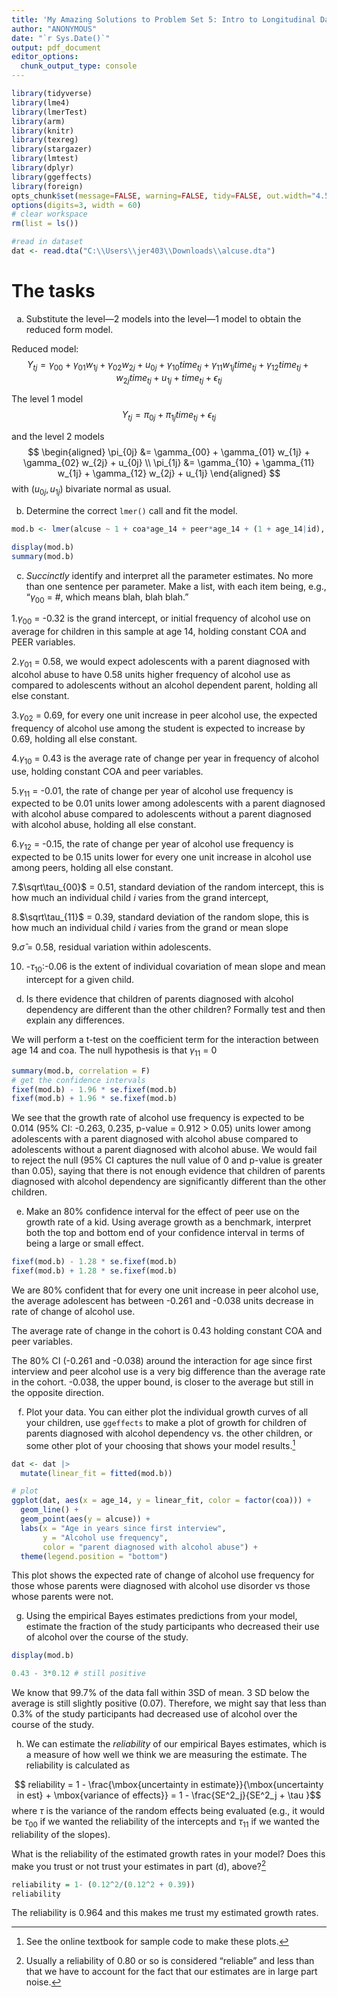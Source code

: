 ```yaml
---
title: 'My Amazing Solutions to Problem Set 5: Intro to Longitudinal Data'
author: "ANONYMOUS"
date: "`r Sys.Date()`"
output: pdf_document
editor_options: 
  chunk_output_type: console
---
```

```r
library(tidyverse)
library(lme4)
library(lmerTest)
library(arm)
library(knitr)
library(texreg)
library(stargazer)
library(lmtest)
library(dplyr)
library(ggeffects)
library(foreign)
opts_chunk$set(message=FALSE, warning=FALSE, tidy=FALSE, out.width="4.5in")
options(digits=3, width = 60)
# clear workspace
rm(list = ls())

#read in dataset 
dat <- read.dta("C:\\Users\\jer403\\Downloads\\alcuse.dta")


```


# The tasks
a. Substitute the level—2 models into the level—1 model to obtain the reduced form model.

Reduced model:
$$ Y_{tj} = \gamma_{00} + \gamma_{01} w_{1j} + \gamma_{02} w_{2j} + u_{0j} + \gamma_{10}time_{tj} + \gamma_{11} w_{1j}time_{tj} + \gamma_{12}time_{tj}+ w_{2j}time_{tj} + u_{1j} + time_{tj} + \epsilon_{tj} $$

The level 1 model
$$ Y_{tj} = \pi_{0j} + \pi_{1j} time_{tj} + \epsilon_{tj} $$

and the level 2 models
$$
\begin{aligned}
\pi_{0j} &= \gamma_{00} + \gamma_{01} w_{1j} + \gamma_{02} w_{2j} + u_{0j} \\
\pi_{1j} &= \gamma_{10} + \gamma_{11} w_{1j} + \gamma_{12} w_{2j} + u_{1j}
\end{aligned}
$$
with $(u_{0j}, u_{1j})$ bivariate normal as usual.

\bigskip

b. Determine the correct `lmer()` call and fit the model.

``` r
mod.b <- lmer(alcuse ~ 1 + coa*age_14 + peer*age_14 + (1 + age_14|id), data = dat)

display(mod.b)
summary(mod.b)

```

\bigskip

c. *Succinctly* identify and interpret all the parameter estimates. No more than one sentence per parameter. Make a list, with each item being, e.g., "$\gamma_{00}$ = #, which means blah, blah blah."  

1.$\gamma_{00}$ = -0.32 is the grand intercept, or initial frequency of alcohol use on average for children in this sample at age 14, holding constant COA and PEER variables.

2.$\gamma_{01}$ = 0.58, we would expect adolescents with a parent diagnosed with alcohol abuse to have 0.58 units higher frequency of alcohol use as compared to adolescents without an alcohol dependent parent, holding all else constant. 

3.$\gamma_{02}$ = 0.69, for every one unit increase in peer alcohol use, the expected frequency of alcohol use among the student is expected to increase by 0.69, holding all else constant.

4.$\gamma_{10}$ =  0.43  is the average rate of change per year in frequency of alcohol use, holding constant COA and peer variables. 

5.$\gamma_{11}$ = -0.01, the rate of change per year of alcohol use frequency is expected to be 0.01 units lower among adolescents with a parent diagnosed with alcohol abuse compared to adolescents without a parent diagnosed with alcohol abuse, holding all else constant. 

6.$\gamma_{12}$ = -0.15, the rate of change per year of alcohol use frequency is expected to be 0.15 units lower for every one unit increase in alcohol use among peers, holding all else constant. 

7.$\sqrt\tau_{00}$ = 0.51, standard deviation of the random intercept, this is how much an individual child *i* varies from the grand intercept,

8.$\sqrt\tau_{11}$ = 0.39, standard deviation of the random slope, this is how much an individual child *i* varies from the grand or mean slope

9.$\hat\sigma$ = 0.58, residual variation within adolescents. 

10. -$\tau_{10}$:-0.06 is the extent of individual covariation of mean slope and mean intercept for a given child. 

\bigskip

d. Is there evidence that children of parents diagnosed with alcohol dependency are different than the other children?  Formally test and then explain any differences.  

We will perform a t-test on the coefficient term for the interaction between age 14 and coa. The null hypothesis is that $\gamma_{11}$ = 0 

```r
summary(mod.b, correlation = F)
# get the confidence intervals 
fixef(mod.b) - 1.96 * se.fixef(mod.b)
fixef(mod.b) + 1.96 * se.fixef(mod.b)

```

We see that the growth rate of alcohol use frequency is expected to be 0.014 (95% CI: -0.263, 0.235, p-value = 0.912 > 0.05) units lower among adolescents with a parent diagnosed with alcohol abuse compared to adolescents without a parent diagnosed with alcohol abuse. We would fail to reject the null (95% CI captures the null value of 0 and p-value is greater than 0.05), saying that there is not enough evidence that children of parents diagnosed with alcohol dependency are significantly different than the other children. 

\bigskip

e. Make an 80% confidence interval for the effect of peer use on the growth rate of a kid. Using average growth as a benchmark, interpret both the top and bottom end of your confidence interval in terms of being a large or small effect.

```r
fixef(mod.b) - 1.28 * se.fixef(mod.b)
fixef(mod.b) + 1.28 * se.fixef(mod.b)
``` 

We are 80% confident that for every one unit increase in peer alcohol use, the average adolescent has between -0.261 and -0.038 units decrease in rate of change of alcohol use.  

The average rate of change in the cohort is 0.43 holding constant COA and peer variables. 

The 80% CI (-0.261 and -0.038) around the interaction for age since first interview and peer alcohol use is a very big difference than the average rate in the cohort. -0.038, the upper bound, is closer to the average but still in the opposite direction.

\bigskip

f. Plot your data.  You can either plot the individual growth curves of all your children, use ``ggeffects`` to make a plot of growth for children of parents diagnosed with alcohol dependency vs. the other children, or some other plot of your choosing that shows your model results.^[See the online textbook for sample code to make these plots.]

```r
dat <- dat |> 
  mutate(linear_fit = fitted(mod.b))

# plot 
ggplot(dat, aes(x = age_14, y = linear_fit, color = factor(coa))) +
  geom_line() +
  geom_point(aes(y = alcuse)) +
  labs(x = "Age in years since first interview",
       y = "Alcohol use frequency",
       color = "parent diagnosed with alcohol abuse") +
  theme(legend.position = "bottom")
```
This plot shows the expected rate of change of alcohol use frequency for those whose parents were diagnosed with alcohol use disorder vs those whose parents were not.


\bigskip

g. Using the empirical Bayes estimates predictions from your model, estimate the fraction of the study participants who decreased their use of alcohol over the course of the study.

```r
display(mod.b)

0.43 - 3*0.12 # still positive
```
We know that 99.7% of the data fall within 3SD of mean. 3 SD below the average is still slightly positive (0.07). Therefore, we might say that less than 0.3% of the study participants had decreased use of alcohol over the course of the study. 

\bigskip

h. We can estimate the _reliability_ of our empirical Bayes estimates, which is a measure of how well we think we are measuring the estimate. The reliability is calculated as

$$ reliability = 1 - \frac{\mbox{uncertainty in estimate}}{\mbox{uncertainty in est} + \mbox{variance of effects}} = 1 - \frac{SE^2_j}{SE^2_j + \tau }$$
where $\tau$ is the variance of the random effects being evaluated (e.g., it would be $\tau_{00}$ if we wanted the reliability of the intercepts and $\tau_{11}$ if we wanted the reliability of the slopes).

What is the reliability of the estimated growth rates in your model?  Does this make you trust or not trust your estimates in part (d), above?^[Usually a reliability of 0.80 or so is considered "reliable" and less than that we have to account for the fact that our estimates are in large part noise.]  

```r
reliability = 1- (0.12^2/(0.12^2 + 0.39))
reliability 
```

The reliability is 0.964 and this makes me trust my estimated growth rates. 
